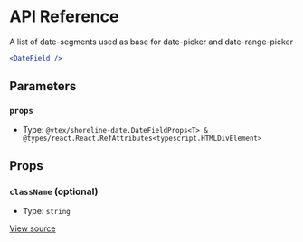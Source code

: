 # API Reference

A list of date-segments used as base for date-picker and date-range-picker

```jsx
<DateField />
```

## Parameters

### `props`

- Type: `@vtex/shoreline-date.DateFieldProps<T> & @types/react.React.RefAttributes<typescript.HTMLDivElement>`

## Props

### `className` (optional)

- Type: `string`

[View source](https://github.com/vtex/shoreline/blob/63b42ee26/packages/date/src/date-field/date-field.tsx#L19)
